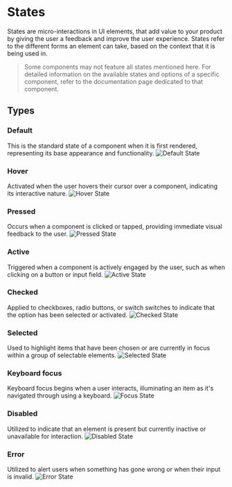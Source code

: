 

<Meta title="Foundations/States" />

# States
States are micro-interactions in UI elements, that add value to your product by giving the user a feedback and improve the user experience. States refer to the different forms an element can take, based on the context that it is being used in.

> Some components may not feature all states mentioned here. For detailed information on the available states and options of a specific component, refer to the documentation page dedicated to that component.

## Types

### Default
This is the standard state of a component when it is first rendered, representing its base appearance and functionality.
<img src={DefaultState} alt="Default State" />

### Hover
Activated when the user hovers their cursor over a component, indicating its interactive nature.
<img src={HoverState} alt="Hover State" />

### Pressed
Occurs when a component is clicked or tapped, providing immediate visual feedback to the user.
<img src={PressedState} alt="Pressed State" />

### Active
Triggered when a component is actively engaged by the user, such as when clicking on a button or input field.
<img src={ActiveState} alt="Active State" />

### Checked
Applied to checkboxes, radio buttons, or switch switches to indicate that the option has been selected or activated.
<img src={CheckedState} alt="Checked State" />

### Selected
Used to highlight items that have been chosen or are currently in focus within a group of selectable elements.
<img src={SelectedState} alt="Selected State" />

### Keyboard focus
Keyboard focus begins when a user interacts, illuminating an item as it's navigated through using a keyboard.
<img src={FocusState} alt="Focus State" />

### Disabled
Utilized to indicate that an element is present but currently inactive or unavailable for interaction.
<img src={DisabledState} alt="Disabled State" />

### Error
Utilized to alert users when something has gone wrong or when their input is invalid.
<img src={ErrorState} alt="Error State" />


